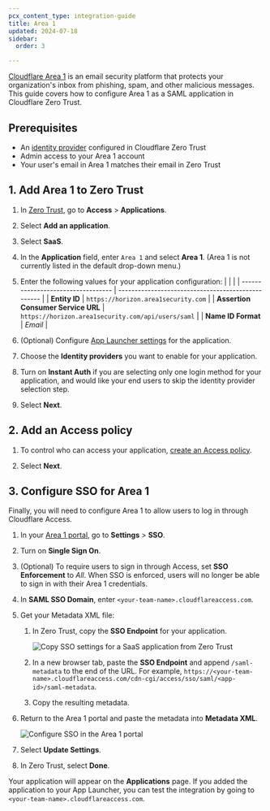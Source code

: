 ```yaml
---
pcx_content_type: integration-guide
title: Area 1
updated: 2024-07-18
sidebar:
  order: 3

---
```


[Cloudflare Area 1](https://www.cloudflare.com/products/zero-trust/email-security/) is an email security platform that protects your organization's inbox from phishing, spam, and other malicious messages. This guide covers how to configure Area 1 as a SAML application in Cloudflare Zero Trust.

## Prerequisites

* An [identity provider](/cloudflare-one/identity/idp-integration/) configured in Cloudflare Zero Trust
* Admin access to your Area 1 account
* Your user's email in Area 1 matches their email in Zero Trust

## 1. Add Area 1 to Zero Trust

1. In [Zero Trust](https://one.dash.cloudflare.com), go to **Access** > **Applications**.

2. Select **Add an application**.

3. Select **SaaS**.

4. In the **Application** field, enter `Area 1` and select **Area 1**. (Area 1 is not currently listed in the default drop-down menu.)

5. Enter the following values for your application configuration:
   |                                    |                                                    |
   | ---------------------------------- | -------------------------------------------------- |
   | **Entity ID**                      | `https://horizon.area1security.com`                |
   | **Assertion Consumer Service URL** | `https://horizon.area1security.com/api/users/saml` |
   | **Name ID Format**                 | *Email*                                            |

6. (Optional) Configure [App Launcher settings](/cloudflare-one/applications/app-launcher/) for the application.

7. Choose the **Identity providers** you want to enable for your application.

8. Turn on **Instant Auth** if you are selecting only one login method for your application, and would like your end users to skip the identity provider selection step.

9. Select **Next**.

## 2. Add an Access policy

1. To control who can access your application, [create an Access policy](/cloudflare-one/policies/access/).

2. Select **Next**.

## 3. Configure SSO for Area 1

Finally, you will need to configure Area 1 to allow users to log in through Cloudflare Access.

1. In your [Area 1 portal](https://horizon.area1security.com/), go to **Settings** > **SSO**.

2. Turn on **Single Sign On**.

3. (Optional) To require users to sign in through Access, set **SSO Enforcement** to *All*. When SSO is enforced, users will no longer be able to sign in with their Area 1 credentials.

4. In **SAML SSO Domain**, enter `<your-team-name>.cloudflareaccess.com`.

5. Get your Metadata XML file:

   1. In Zero Trust, copy the **SSO Endpoint** for your application.

      ![Copy SSO settings for a SaaS application from Zero Trust](~/assets/images/cloudflare-one/applications/saas-sso-endpoint.png)

   2. In a new browser tab, paste the **SSO Endpoint** and append `/saml-metadata` to the end of the URL. For example, `https://<your-team-name>.cloudflareaccess.com/cdn-cgi/access/sso/saml/<app-id>/saml-metadata`.

   3. Copy the resulting metadata.

6. Return to the Area 1 portal and paste the metadata into **Metadata XML**.

   ![Configure SSO in the Area 1 portal](~/assets/images/cloudflare-one/applications/area1-sso-config.png)

7. Select **Update Settings**.

8. In Zero Trust, select **Done**.

Your application will appear on the **Applications** page. If you added the application to your App Launcher, you can test the integration by going to `<your-team-name>.cloudflareaccess.com`.
